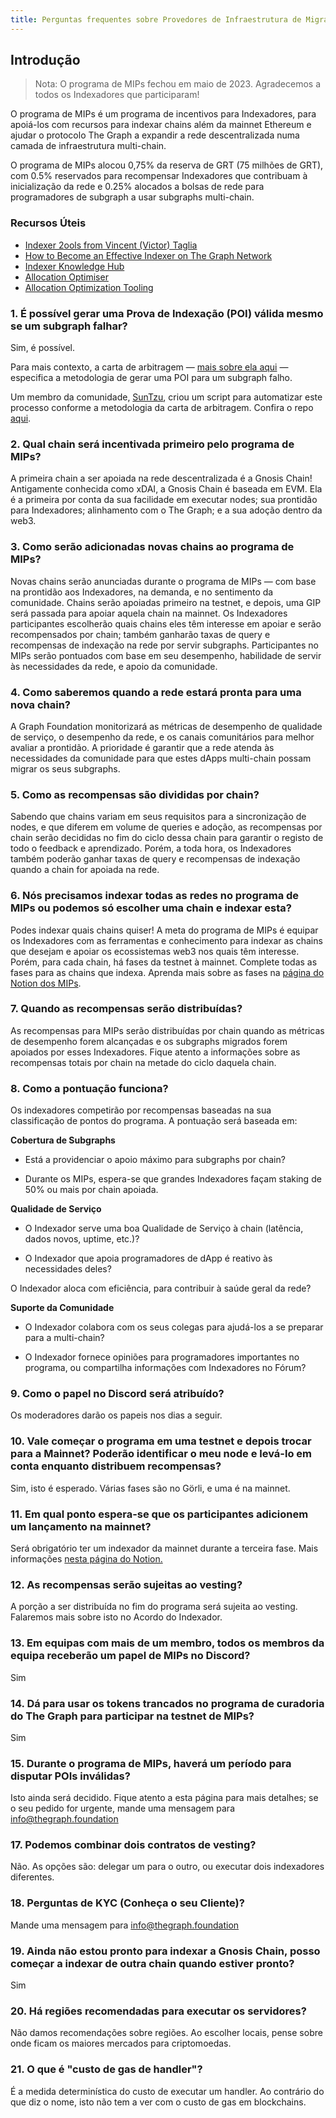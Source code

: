 ```yaml
---
title: Perguntas frequentes sobre Provedores de Infraestrutura de Migração (MIPs)
---
```


## Introdução

> Nota: O programa de MIPs fechou em maio de 2023. Agradecemos a todos os Indexadores que participaram!

O programa de MIPs é um programa de incentivos para Indexadores, para apoiá-los com recursos para indexar chains além da mainnet Ethereum e ajudar o protocolo The Graph a expandir a rede descentralizada numa camada de infraestrutura multi-chain.

O programa de MIPs alocou 0,75% da reserva de GRT (75 milhões de GRT), com 0.5% reservados para recompensar Indexadores que contribuam à inicialização da rede e 0.25% alocados a bolsas de rede para programadores de subgraph a usar subgraphs multi-chain.

### Recursos Úteis

- [Indexer 2ools from Vincent (Victor) Taglia](https://indexer-2ools.vincenttaglia.com/#/)
- [How to Become an Effective Indexer on The Graph Network](https://thegraph.com/blog/how-to-become-indexer/)
- [Indexer Knowledge Hub](https://thegraph.academy/indexers/)
- [Allocation Optimiser](https://github.com/graphprotocol/allocationopt.jl)
- [Allocation Optimization Tooling](https://github.com/anyblockanalytics/thegraph-allocation-optimization/)

### 1. É possível gerar uma Prova de Indexação (POI) válida mesmo se um subgraph falhar?

Sim, é possível.

Para mais contexto, a carta de arbitragem — [mais sobre ela aqui](https://hackmd.io/@4Ln8SAS4RX-505bIHZTeRw/BJcHzpHDu#Abstract) — especifica a metodologia de gerar uma POI para um subgraph falho.

Um membro da comunidade, [SunTzu](https://github.com/suntzu93), criou um script para automatizar este processo conforme a metodologia da carta de arbitragem. Confira o repo [aqui](https://github.com/suntzu93/get_valid_poi_subgraph).

### 2. Qual chain será incentivada primeiro pelo programa de MIPs?

A primeira chain a ser apoiada na rede descentralizada é a Gnosis Chain! Antigamente conhecida como xDAI, a Gnosis Chain é baseada em EVM. Ela é a primeira por conta da sua facilidade em executar nodes; sua prontidão para Indexadores; alinhamento com o The Graph; e a sua adoção dentro da web3.

### 3. Como serão adicionadas novas chains ao programa de MIPs?

Novas chains serão anunciadas durante o programa de MIPs — com base na prontidão aos Indexadores, na demanda, e no sentimento da comunidade. Chains serão apoiadas primeiro na testnet, e depois, uma GIP será passada para apoiar aquela chain na mainnet. Os Indexadores participantes escolherão quais chains eles têm interesse em apoiar e serão recompensados por chain; também ganharão taxas de query e recompensas de indexação na rede por servir subgraphs. Participantes no MIPs serão pontuados com base em seu desempenho, habilidade de servir às necessidades da rede, e apoio da comunidade.

### 4. Como saberemos quando a rede estará pronta para uma nova chain?

A Graph Foundation monitorizará as métricas de desempenho de qualidade de serviço, o desempenho da rede, e os canais comunitários para melhor avaliar a prontidão. A prioridade é garantir que a rede atenda às necessidades da comunidade para que estes dApps multi-chain possam migrar os seus subgraphs.

### 5. Como as recompensas são divididas por chain?

Sabendo que chains variam em seus requisitos para a sincronização de nodes, e que diferem em volume de queries e adoção, as recompensas por chain serão decididas no fim do ciclo dessa chain para garantir o registo de todo o feedback e aprendizado. Porém, a toda hora, os Indexadores também poderão ganhar taxas de query e recompensas de indexação quando a chain for apoiada na rede.

### 6. Nós precisamos indexar todas as redes no programa de MIPs ou podemos só escolher uma chain e indexar esta?

Podes indexar quais chains quiser! A meta do programa de MIPs é equipar os Indexadores com as ferramentas e conhecimento para indexar as chains que desejam e apoiar os ecossistemas web3 nos quais têm interesse. Porém, para cada chain, há fases da testnet à mainnet. Complete todas as fases para as chains que indexa. Aprenda mais sobre as fases na [página do Notion dos MIPs](https://thegraphfoundation.notion.site/MIPs-Home-911e1187f1d94d12b247317265f81059).

### 7. Quando as recompensas serão distribuídas?

As recompensas para MIPs serão distribuídas por chain quando as métricas de desempenho forem alcançadas e os subgraphs migrados forem apoiados por esses Indexadores. Fique atento a informações sobre as recompensas totais por chain na metade do ciclo daquela chain.

### 8. Como a pontuação funciona?

Os indexadores competirão por recompensas baseadas na sua classificação de pontos do programa. A pontuação será baseada em:

**Cobertura de Subgraphs**

- Está a providenciar o apoio máximo para subgraphs por chain?

- Durante os MIPs, espera-se que grandes Indexadores façam staking de 50% ou mais por chain apoiada.

**Qualidade de Serviço**

- O Indexador serve uma boa Qualidade de Serviço à chain (latência, dados novos, uptime, etc.)?

- O Indexador que apoia programadores de dApp é reativo às necessidades deles?

O Indexador aloca com eficiência, para contribuir à saúde geral da rede?

**Suporte da Comunidade**

- O Indexador colabora com os seus colegas para ajudá-los a se preparar para a multi-chain?

- O Indexador fornece opiniões para programadores importantes no programa, ou compartilha informações com Indexadores no Fórum?

### 9. Como o papel no Discord será atribuído?

Os moderadores darão os papeis nos dias a seguir.

### 10. Vale começar o programa em uma testnet e depois trocar para a Mainnet? Poderão identificar o meu node e levá-lo em conta enquanto distribuem recompensas?

Sim, isto é esperado. Várias fases são no Görli, e uma é na mainnet.

### 11. Em qual ponto espera-se que os participantes adicionem um lançamento na mainnet?

Será obrigatório ter um indexador da mainnet durante a terceira fase. Mais informações [nesta página do Notion.](https://thegraphfoundation.notion.site/MIPs-Home-911e1187f1d94d12b247317265f81059)

### 12. As recompensas serão sujeitas ao vesting?

A porção a ser distribuída no fim do programa será sujeita ao vesting. Falaremos mais sobre isto no Acordo do Indexador.

### 13. Em equipas com mais de um membro, todos os membros da equipa receberão um papel de MIPs no Discord?

Sim

### 14. Dá para usar os tokens trancados no programa de curadoria do The Graph para participar na testnet de MIPs?

Sim

### 15. Durante o programa de MIPs, haverá um período para disputar POIs inválidas?

Isto ainda será decidido. Fique atento a esta página para mais detalhes; se o seu pedido for urgente, mande uma mensagem para info@thegraph.foundation

### 17. Podemos combinar dois contratos de vesting?

Não. As opções são: delegar um para o outro, ou executar dois indexadores diferentes.

### 18. Perguntas de KYC (Conheça o seu Cliente)?

Mande uma mensagem para info@thegraph.foundation

### 19. Ainda não estou pronto para indexar a Gnosis Chain, posso começar a indexar de outra chain quando estiver pronto?

Sim

### 20. Há regiões recomendadas para executar os servidores?

Não damos recomendações sobre regiões. Ao escolher locais, pense sobre onde ficam os maiores mercados para criptomoedas.

### 21. O que é "custo de gas de handler"?

É a medida determinística do custo de executar um handler. Ao contrário do que diz o nome, isto não tem a ver com o custo de gas em blockchains.
